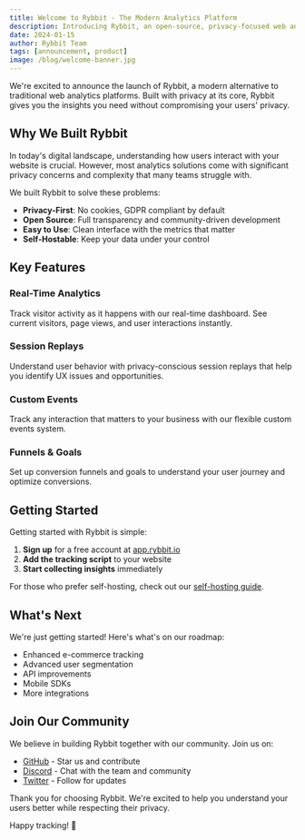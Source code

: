 ```yaml
---
title: Welcome to Rybbit - The Modern Analytics Platform
description: Introducing Rybbit, an open-source, privacy-focused web analytics platform that respects user privacy while providing powerful insights.
date: 2024-01-15
author: Rybbit Team
tags: [announcement, product]
image: /blog/welcome-banner.jpg
---
```


We're excited to announce the launch of Rybbit, a modern alternative to traditional web analytics platforms. Built with privacy at its core, Rybbit gives you the insights you need without compromising your users' privacy.

## Why We Built Rybbit

In today's digital landscape, understanding how users interact with your website is crucial. However, most analytics solutions come with significant privacy concerns and complexity that many teams struggle with.

We built Rybbit to solve these problems:

- **Privacy-First**: No cookies, GDPR compliant by default
- **Open Source**: Full transparency and community-driven development
- **Easy to Use**: Clean interface with the metrics that matter
- **Self-Hostable**: Keep your data under your control

## Key Features

### Real-Time Analytics
Track visitor activity as it happens with our real-time dashboard. See current visitors, page views, and user interactions instantly.

### Session Replays
Understand user behavior with privacy-conscious session replays that help you identify UX issues and opportunities.

### Custom Events
Track any interaction that matters to your business with our flexible custom events system.

### Funnels & Goals
Set up conversion funnels and goals to understand your user journey and optimize conversions.

## Getting Started

Getting started with Rybbit is simple:

1. **Sign up** for a free account at [app.rybbit.io](https://app.rybbit.io)
2. **Add the tracking script** to your website
3. **Start collecting insights** immediately

For those who prefer self-hosting, check out our [self-hosting guide](/docs/self-hosting).

## What's Next

We're just getting started! Here's what's on our roadmap:

- Enhanced e-commerce tracking
- Advanced user segmentation
- API improvements
- Mobile SDKs
- More integrations

## Join Our Community

We believe in building Rybbit together with our community. Join us on:

- [GitHub](https://github.com/rybbit-io/rybbit) - Star us and contribute
- [Discord](https://discord.gg/DEhGb4hYBj) - Chat with the team and community
- [Twitter](https://x.com/rybbit_io) - Follow for updates

Thank you for choosing Rybbit. We're excited to help you understand your users better while respecting their privacy.

Happy tracking! 🎉